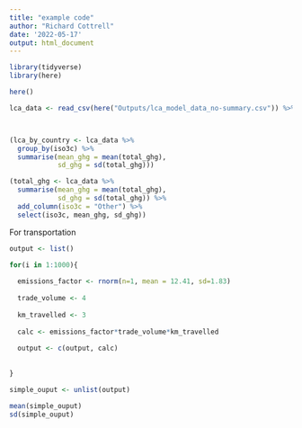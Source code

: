 ```yaml
---
title: "example code"
author: "Richard Cottrell"
date: '2022-05-17'
output: html_document
---
```


```r
library(tidyverse)
library(here)

here()
```

```r
lca_data <- read_csv(here("Outputs/lca_model_data_no-summary.csv")) %>% filter(taxa == "shrimp") %>% select(study_id, iso3c, clean_sci_name, taxa, intensity, system, total_ghg ) %>% arrange(iso3c)



(lca_by_country <- lca_data %>% 
  group_by(iso3c) %>% 
  summarise(mean_ghg = mean(total_ghg),
            sd_ghg = sd(total_ghg)))

(total_ghg <- lca_data %>% 
  summarise(mean_ghg = mean(total_ghg),
            sd_ghg = sd(total_ghg)) %>% 
  add_column(iso3c = "Other") %>% 
  select(iso3c, mean_ghg, sd_ghg))


```
For transportation

```r


output <- list()

for(i in 1:1000){
  
  emissions_factor <- rnorm(n=1, mean = 12.41, sd=1.83)
  
  trade_volume <- 4
  
  km_travelled <- 3
 
  calc <- emissions_factor*trade_volume*km_travelled
  
  output <- c(output, calc)
  
  
}

simple_ouput <- unlist(output)

mean(simple_ouput)
sd(simple_ouput)

```

